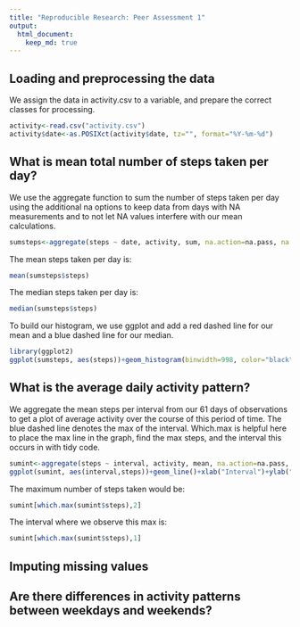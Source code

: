 ```yaml
---
title: "Reproducible Research: Peer Assessment 1"
output: 
  html_document:
    keep_md: true
---
```



## Loading and preprocessing the data
We assign the data in activity.csv to a variable, and prepare the correct classes for processing.
```r
activity<-read.csv("activity.csv")
activity$date<-as.POSIXct(activity$date, tz="", format="%Y-%m-%d")
```

## What is mean total number of steps taken per day?
We use the aggregate function to sum the number of steps taken per day using the additional na 
options to keep data from days with NA measurements and to not let NA values interfere with our
mean calculations.
```r
sumsteps<-aggregate(steps ~ date, activity, sum, na.action=na.pass, na.rm=TRUE)
```

The mean steps taken per day is:
```r
mean(sumsteps$steps)
```
The median steps taken per day is:
```r
median(sumsteps$steps)
```
To build our histogram, we use ggplot and add a red dashed line for our mean and a blue dashed line for our median.

```r
library(ggplot2)
ggplot(sumsteps, aes(steps))+geom_histogram(binwidth=998, color="black", fill="white")+geom_vline(aes(xintercept=mean(steps, na.rm=TRUE)), color="red", linetype="dashed", size=1)+geom_vline(aes(xintercept=median(steps, na.rm=TRUE)), color="blue", linetype="dashed", size=1)+xlab("Steps")+ylab("Frequency")
```

## What is the average daily activity pattern?
We aggregate the mean steps per interval from our 61 days of observations to get a plot of average activity over the course of this period of time. The blue dashed line denotes the max of the interval. Which.max is helpful here to place the max line in the graph, find the max steps, and the interval this occurs in with tidy code.
```r
sumint<-aggregate(steps ~ interval, activity, mean, na.action=na.pass, na.rm=TRUE)
ggplot(sumint, aes(interval,steps))+geom_line()+xlab("Interval")+ylab("Mean Steps Taken")+geom_vline(aes(xintercept=sumint[which.max(sumint$steps),1]), color="blue", linetype="dashed", size=1)
```

The maximum number of steps taken would be:
```r
sumint[which.max(sumint$steps),2]
```
The interval where we observe this max is:
```r
sumint[which.max(sumint$steps),1]
```

## Imputing missing values



## Are there differences in activity patterns between weekdays and weekends?
